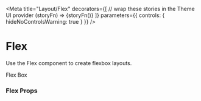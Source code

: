 


<Meta
  title="Layout/Flex"
  decorators={[
    // wrap these stories in the Theme UI provider
    (storyFn) => <ThemeUIRenderer>{storyFn()}</ThemeUIRenderer>
  ]}
  parameters={{
    controls: { hideNoControlsWarning: true }
  }}
/>

# Flex

Use the Flex component to create flexbox layouts.

<Preview>
  <Story name="Default">
    <Flex>
      <Box p={2} bg='primary' sx={{ flex: '1 1 auto' }}>
        Flex
      </Box>
      <Box p={2} bg='muted'>
        Box
      </Box>
    </Flex>
  </Story>
</Preview>

### Flex Props

<ComponentSupport themeUi={true}/>

<ThemeUIVariantGroup name="images" defaultStylesName="styles.img"/>

<Props of={Flex} />
